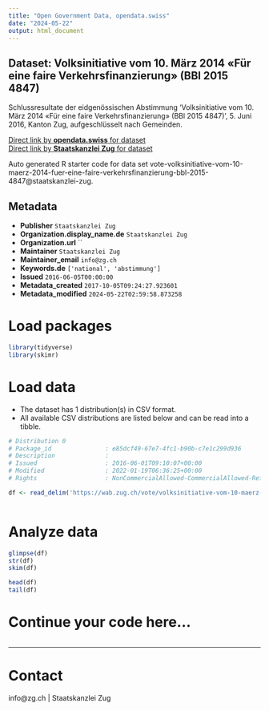 ```yaml
---
title: "Open Government Data, opendata.swiss"
date: "2024-05-22"
output: html_document
---
```


## Dataset: Volksinitiative vom 10. März 2014 «Für eine faire Verkehrsfinanzierung» (BBl 2015 4847)

Schlussresultate der eidgenössischen Abstimmung 'Volksinitiative vom 10. März 2014 «Für eine faire Verkehrsfinanzierung» (BBl 2015 4847) ', 5. Juni 2016, Kanton Zug, aufgeschlüsselt nach Gemeinden.

[Direct link by **opendata.swiss** for dataset](https://opendata.swiss/de/dataset/volksinitiative-vom-10-marz-2014-fur-eine-faire-verkehrsfinanzierung-bbl-2015-4847)<br>
[Direct link by **Staatskanzlei Zug** for dataset](https://wab.zug.ch/vote/volksinitiative-vom-10-maerz-2014-fuer-eine-faire-verkehrsfinanzierung-bbl-2015-4847/data)

Auto generated R starter code for data set vote-volksinitiative-vom-10-maerz-2014-fuer-eine-faire-verkehrsfinanzierung-bbl-2015-4847@staatskanzlei-zug.

## Metadata

- **Publisher** `Staatskanzlei Zug`
- **Organization.display_name.de** `Staatskanzlei Zug`
- **Organization.url** ``
- **Maintainer** `Staatskanzlei Zug`
- **Maintainer_email** `info@zg.ch`
- **Keywords.de** `['national', 'abstimmung']`
- **Issued** `2016-06-05T00:00:00`
- **Metadata_created** `2017-10-05T09:24:27.923601`
- **Metadata_modified** `2024-05-22T02:59:58.873258`


# Load packages

```r

library(tidyverse)
library(skimr)

```

# Load data

-   The dataset has 1 distribution(s) in CSV format.
-   All available CSV distributions are listed below and can be read into a tibble.

```r

# Distribution 0
# Package_id               : e85dcf49-67e7-4fc1-b90b-c7e1c299d936
# Description              : 
# Issued                   : 2016-06-01T09:10:07+00:00
# Modified                 : 2022-01-19T06:36:25+00:00
# Rights                   : NonCommercialAllowed-CommercialAllowed-ReferenceRequired

df <- read_delim('https://wab.zug.ch/vote/volksinitiative-vom-10-maerz-2014-fuer-eine-faire-verkehrsfinanzierung-bbl-2015-4847/data-csv')



```

# Analyze data

```r

glimpse(df)
str(df)
skim(df)

head(df)
tail(df)

```

# Continue your code here...

```r

```

------------------------------------------------------------------------

# Contact

info@zg.ch | Staatskanzlei Zug
